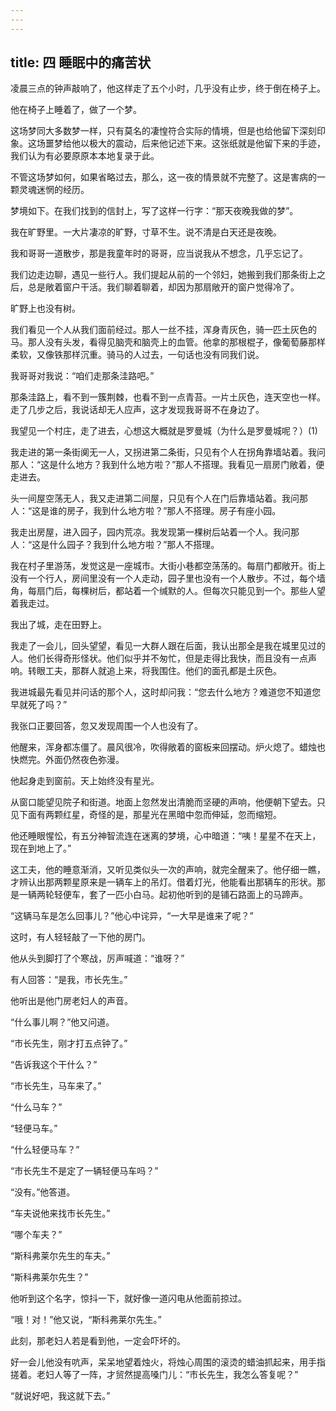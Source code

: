 ```yaml
---
---
---
```

title: 四 睡眠中的痛苦状
---





凌晨三点的钟声敲响了，他这样走了五个小时，几乎没有止步，终于倒在椅子上。

他在椅子上睡着了，做了一个梦。

这场梦同大多数梦一样，只有莫名的凄惶符合实际的情境，但是也给他留下深刻印象。这场噩梦给他以极大的震动，后来他记述下来。这张纸就是他留下来的手迹，我们认为有必要原原本本地复录于此。

不管这场梦如何，如果省略过去，那么，这一夜的情景就不完整了。这是害病的一颗灵魂迷惘的经历。

梦境如下。在我们找到的信封上，写了这样一行字：“那天夜晚我做的梦”。

我在旷野里。一大片凄凉的旷野，寸草不生。说不清是白天还是夜晚。

我和哥哥一道散步，那是我童年时的哥哥，应当说我从不想念，几乎忘记了。

我们边走边聊，遇见一些行人。我们提起从前的一个邻妇，她搬到我们那条街上之后，总是敞着窗户干活。我们聊着聊着，却因为那扇敞开的窗户觉得冷了。

旷野上也没有树。

我们看见一个人从我们面前经过。那人一丝不挂，浑身青灰色，骑一匹土灰色的马。那人没有头发，看得见脑壳和脑壳上的血管。他拿的那根棍子，像葡萄藤那样柔软，又像铁那样沉重。骑马的人过去，一句话也没有同我们说。

我哥哥对我说：“咱们走那条洼路吧。”

那条洼路上，看不到一簇荆棘，也看不到一点青苔。一片土灰色，连天空也一样。走了几步之后，我说话却无人应声，这才发现我哥哥不在身边了。

我望见一个村庄，走了进去，心想这大概就是罗曼城（为什么是罗曼城呢？）(1)

我走进的第一条街阒无一人，又拐进第二条街，只见有个人在拐角靠墙站着。我问那人：“这是什么地方？我到什么地方啦？”那人不搭理。我看见一扇房门敞着，便走进去。

头一间屋空荡无人，我又走进第二间屋，只见有个人在门后靠墙站着。我问那人：“这是谁的房子，我到什么地方啦？”那人不搭理。房子有座小园。

我走出房屋，进入园子，园内荒凉。我发现第一棵树后站着一个人。我问那人：“这是什么园子？我到什么地方啦？”那人不搭理。

我在村子里游荡，发觉这是一座城市。大街小巷都空荡荡的。每扇门都敞开。街上没有一个行人，房间里没有一个人走动，园子里也没有一个人散步。不过，每个墙角，每扇门后，每棵树后，都站着一个缄默的人。但每次只能见到一个。那些人望着我走过。

我出了城，走在田野上。

我走了一会儿，回头望望，看见一大群人跟在后面，我认出那全是我在城里见过的人。他们长得奇形怪状。他们似乎并不匆忙，但是走得比我快，而且没有一点声响。转眼工夫，那群人就追上来，将我围住。他们的面孔都是土灰色。

我进城最先看见并问话的那个人，这时却问我：“您去什么地方？难道您不知道您早就死了吗？”

我张口正要回答，忽又发现周围一个人也没有了。

他醒来，浑身都冻僵了。晨风很冷，吹得敞着的窗板来回摆动。炉火熄了。蜡烛也快燃完。外面仍然夜色弥漫。

他起身走到窗前。天上始终没有星光。

从窗口能望见院子和街道。地面上忽然发出清脆而坚硬的声响，他便朝下望去。只见下面有两颗红星，奇怪的是，那星光在黑暗中忽而伸延，忽而缩短。

他还睡眼惺忪，有五分神智流连在迷离的梦境，心中暗道：“咦！星星不在天上，现在到地上了。”

这工夫，他的睡意渐消，又听见类似头一次的声响，就完全醒来了。他仔细一瞧，才辨认出那两颗星原来是一辆车上的吊灯。借着灯光，他能看出那辆车的形状。那是一辆两轮轻便车，套了一匹小白马。起初他听到的是铺石路面上的马蹄声。

“这辆马车是怎么回事儿？”他心中诧异，“一大早是谁来了呢？”

这时，有人轻轻敲了一下他的房门。

他从头到脚打了个寒战，厉声喊道：“谁呀？”

有人回答：“是我，市长先生。”

他听出是他门房老妇人的声音。

“什么事儿啊？”他又问道。

“市长先生，刚才打五点钟了。”

“告诉我这个干什么？”

“市长先生，马车来了。”

“什么马车？”

“轻便马车。”

“什么轻便马车？”

“市长先生不是定了一辆轻便马车吗？”

“没有。”他答道。

“车夫说他来找市长先生。”

“哪个车夫？”

“斯科弗莱尔先生的车夫。”

“斯科弗莱尔先生？”

他听到这个名字，惊抖一下，就好像一道闪电从他面前掠过。

“哦！对！”他又说，“斯科弗莱尔先生。”

此刻，那老妇人若是看到他，一定会吓坏的。

好一会儿他没有吭声，呆呆地望着烛火，将烛心周围的滚烫的蜡油抓起来，用手指搓着。老妇人等了一阵，才贸然提高嗓门儿：“市长先生，我怎么答复呢？”

“就说好吧，我这就下去。”